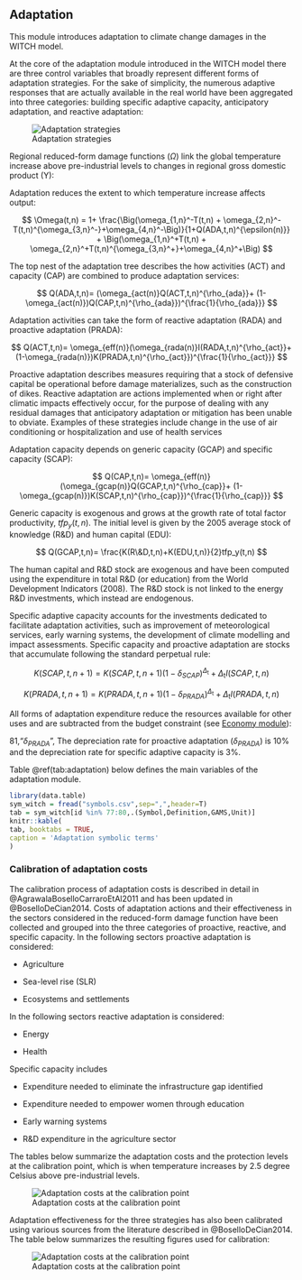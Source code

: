 ## Adaptation

This module introduces adaptation
to climate change damages in the WITCH model. 

At the core of the adaptation module introduced in the WITCH model there are three control variables that broadly represent different forms of adaptation strategies.
For the sake of simplicity, the numerous adaptive responses that are actually available in the real world have been aggregated into three categories: building specific adaptive capacity, anticipatory adaptation, and reactive adaptation: 

![Adaptation strategies](images/ada_tree.png)

Regional reduced-form damage functions ($\Omega$) link the global temperature increase above pre-industrial levels to changes in regional gross domestic product (Y):

\begin{align*}
    Y(t,n) = & \frac{  tfp0(n)
                      \left( \alpha(n)
                        \left( tfpy(t,n) K_{FG}(t,n)^{\beta(n)}l(t,n)^{(1-\beta(n))}
                        \right)^{\rho} + 
                        (1-\alpha(n)) ES^{\rho}(t,n)
                      \right)^{\frac{1}{\rho}}
                    }{\Omega(t,n)} \\
              &-  \sum_f C_f(t,n)\\
              &- \sum_j C_j(t,n)\\
              &- \sum_e C_e(t,n)\\
              &- \sum_{ghg} C_{ghg}(t,n),
\end{align*}


Adaptation reduces the extent to which temperature increase affects output:

$$
    \Omega(t,n) = 1+ \frac{\Big(\omega_{1,n}^-T(t,n) + \omega_{2,n}^-T(t,n)^{\omega_{3,n}^-}+\omega_{4,n}^-\Big)}{1+Q(ADA,t,n)^{\epsilon(n)}}
    + \Big(\omega_{1,n}^+T(t,n) + \omega_{2,n}^+T(t,n)^{\omega_{3,n}^+}+\omega_{4,n}^+\Big)
$$	

The top nest of the adaptation tree describes the how activities (ACT) and capacity (CAP) are combined to produce adaptation services:

$$ 
    Q(ADA,t,n)= (\omega_{act(n)}Q(ACT,t,n)^{\rho_{ada}}+ (1-\omega_{act(n)})Q(CAP,t,n)^{\rho_{ada}})^{\frac{1}{\rho_{ada}}}
$$

Adaptation activities can take the form of reactive adaptation (RADA) and proactive adaptation (PRADA):

$$
    Q(ACT,t,n)= \omega_{eff(n)}(\omega_{rada(n)}I(RADA,t,n)^{\rho_{act}}+ (1-\omega_{rada(n)})K(PRADA,t,n)^{\rho_{act}})^{\frac{1}{\rho_{act}}}
$$

Proactive adaptation describes measures requiring that a stock of defensive capital be operational before damage materializes, such as the construction of dikes. Reactive adaptation are actions implemented when or right after climatic impacts effectively occur, for the purpose of dealing with any residual damages that anticipatory adaptation or mitigation has been unable to obviate. Examples of these strategies include change in the use of air conditioning or hospitalization and use of health services 

Adaptation capacity depends on generic capacity (GCAP) and specific capacity (SCAP):

$$
    Q(CAP,t,n)= \omega_{eff(n)}(\omega_{gcap(n)}Q(GCAP,t,n)^{\rho_{cap}}+ (1-\omega_{gcap(n)})K(SCAP,t,n)^{\rho_{cap}})^{\frac{1}{\rho_{cap}}}
$$

Generic capacity is exogenous and grows at the growth rate of total factor productivity, $tfp_y(t,n)$.
The initial level is given by the 2005 average stock of knowledge (R&D) and human capital (EDU):

$$
    Q(GCAP,t,n)= \frac{K(R\&D,t,n)+K(EDU,t,n)}{2}tfp_y(t,n)
$$

The human capital and R&D stock are exogenous and have been computed using the expenditure in total R&D (or education) from the World Development Indicators (2008). The R&D stock is not linked to the energy R&D investments, which instead are endogenous. 

Specific adaptive capacity accounts for the investments dedicated to facilitate adaptation activities, such as improvement of meteorological services, early warning systems, the development of climate modelling and impact assessments. Specific capacity and proactive adaptation are stocks that accumulate following the standard perpetual rule:

$$ 
    K(SCAP,t,n+1) = K(SCAP,t,n+1)(1-\delta_{SCAP})^{\Delta_{\text{t}}} +\Delta_{\text{t}} I(SCAP,t,n)
$$

$$
    K(PRADA,t,n+1) = K(PRADA,t,n+1)(1-\delta_{PRADA})^{\Delta_{\text{t}}} + \Delta_{\text{t}} I(PRADA,t,n)
$$
							
All forms of adaptation expenditure reduce the resources available for other uses and are subtracted from the budget constraint (see [Economy module](mod_economy)):

\begin{align*}
    C(t,n) = & Y(t,n) \\
             & - I_{FG}(t,n) \\
             & - \sum_j\left( I_{RD,j}(t,n) + I_j(t,n) + (oem_j(t,n)*K_j(t,n)) \right) \\
             & - \sum_f \left( I_{OUT,f}(t,n) +  (oem\_ex_f*Q_{OUT,f}(t,n)) \right) \\
             & - I_{GRID}(t,n) \\
             & - I(PRADA,t,n) - I(SCAP,t,n) - I(RADA,t,n) \\
\end{align*}


81,"$\delta_{PRADA}$", The depreciation rate for proactive adaptation ($\delta_{PRADA}$) is 10% and the 
depreciation rate for specific adaptive capacity is 3%.

Table \@ref(tab:adaptation) below defines the main variables of the adaptation module.

```r
library(data.table)
sym_witch = fread("symbols.csv",sep=",",header=T)
tab = sym_witch[id %in% 77:80,.(Symbol,Definition,GAMS,Unit)]
knitr::kable(
tab, booktabs = TRUE,
caption = 'Adaptation symbolic terms'
)
```

### Calibration of adaptation costs 

The calibration process of adaptation costs is described in detail in @AgrawalaBoselloCarraroEtAl2011 and has been updated in @BoselloDeCian2014. Costs of adaptation actions and their effectiveness in the sectors considered in the reduced-form damage function have been collected and grouped into the three categories of proactive,  reactive,  and specific capacity. In the following sectors proactive adaptation is considered: 

*  Agriculture

*  Sea-level rise (SLR)

*  Ecosystems and settlements

In the following sectors reactive adaptation is considered: 

*  Energy

*  Health

Specific capacity includes

*  Expenditure needed to eliminate the infrastructure gap identified  

*  Expenditure needed to empower women through education 

*  Early warning systems 

*  R&D expenditure  in the agriculture sector 

The tables below summarize the adaptation costs and the protection levels at the calibration point, which is when temperature increases by 2.5 degree Celsius above pre-industrial levels. 

![Adaptation costs at the calibration point](images/adap_costs.png)

Adaptation effectiveness for the three strategies has also been calibrated using various sources from the literature described in @BoselloDeCian2014. The table below summarizes the resulting figures used for calibration:

![Adaptation costs at the calibration point](images/protection_level.png)

